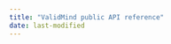 ```yaml
---
title: "ValidMind public API reference"
date: last-modified
---
```


::: {.column-screen}
<script type="module" src="https://unpkg.com/rapidoc/dist/rapidoc-min.js"></script>
<rapi-doc 
    spec-url="vm-api-swagger.json"
    theme="light"
    load-fonts="true"
    regular-font="Inter" 
    font-size="largest"
    primary-color="#de257e"
    bg-color="#ffffff"
    nav-bg-color="#ffffff" 
    nav-text-color="#222425" 
    nav-hover-bg-color="#ffffff" 
    nav-hover-text-color="#222425" 
    nav-active-item-marker="colored-block"
    nav-accent-color="#de257e" 
    nav-item-spacing="compact"
    show-header="false"
    info-description-headings-in-navbar="true"
    show-curl-before-try="true"
    allow-server-selection="false"
    show-method-in-nav-bar="as-plain-text"
    use-path-in-nav-bar="true"
    allow-search="true"
    allow-advanced-search="true"
    fill-request-fields-with-example="true"
    api-key-name=""
    api-key-location=""
    api-key-value="$KEY">
</rapi-doc>
:::

<!---

    schema-style="tree"
    paths-expanded="false"

div#api-info {
    display: none;
}
--->